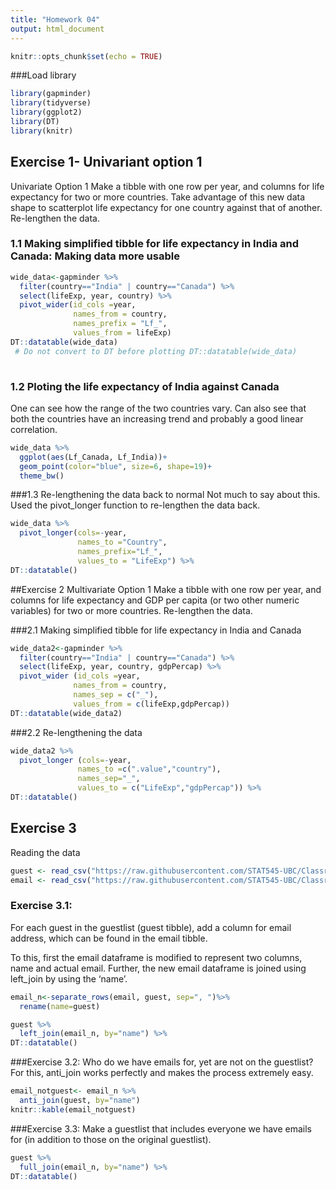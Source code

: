 ```yaml
---
title: "Homework 04"
output: html_document
---
```


```r
knitr::opts_chunk$set(echo = TRUE)
```
###Load library 
```r
library(gapminder)
library(tidyverse)
library(ggplot2)
library(DT)
library(knitr)
```

## Exercise 1- Univariant option 1
Univariate Option 1
Make a tibble with one row per year, and columns for life expectancy for two or more countries.
Take advantage of this new data shape to scatterplot life expectancy for one country against that of another.
Re-lengthen the data.


### 1.1 Making simplified tibble for life expectancy in India and Canada: Making data more usable
```r
wide_data<-gapminder %>% 
  filter(country=="India" | country=="Canada") %>% 
  select(lifeExp, year, country) %>% 
  pivot_wider(id_cols =year,
              names_from = country,
              names_prefix = "Lf_",
              values_from = lifeExp)
DT::datatable(wide_data)
 # Do not convert to DT before plotting DT::datatable(wide_data)
  
```

### 1.2 Ploting the life expectancy of India against Canada
One can see how the range of the two countries vary. Can also see that both the countries have an increasing trend and probably a good linear correlation. 
```r
wide_data %>% 
  ggplot(aes(Lf_Canada, Lf_India))+
  geom_point(color="blue", size=6, shape=19)+
  theme_bw()
```


###1.3 Re-lengthening the data back to normal
Not much to say about this. Used the pivot_longer function to re-lengthen the data back. 
```r
wide_data %>% 
  pivot_longer(cols=-year,
               names_to ="Country",
               names_prefix="Lf_",
               values_to = "LifeExp") %>% 
DT::datatable()
```



##Exercise 2
Multivariate Option 1
Make a tibble with one row per year, and columns for life expectancy and GDP per capita (or two other numeric variables) for two or more countries.
Re-lengthen the data.

###2.1 Making simplified tibble for life expectancy in India and Canada
```r
wide_data2<-gapminder %>% 
  filter(country=="India" | country=="Canada") %>% 
  select(lifeExp, year, country, gdpPercap) %>% 
  pivot_wider (id_cols =year,
              names_from = country,
              names_sep = c("_"),
              values_from = c(lifeExp,gdpPercap))
DT::datatable(wide_data2)
```

###2.2 Re-lengthening the data


```r
wide_data2 %>% 
  pivot_longer (cols=-year,
               names_to =c(".value","country"),
               names_sep="_",
               values_to = c("LifeExp","gdpPercap")) %>%  
DT::datatable()
```

## Exercise 3

Reading the data

```r
guest <- read_csv("https://raw.githubusercontent.com/STAT545-UBC/Classroom/master/data/wedding/attend.csv")
email <- read_csv("https://raw.githubusercontent.com/STAT545-UBC/Classroom/master/data/wedding/emails.csv")

```


### Exercise 3.1: 
For each guest in the guestlist (guest tibble), add a column for email address, which can be found in the email tibble.

To this, first the email dataframe is modified to represent two columns, name and actual email. Further, the new email dataframe is joined using left_join by using the 'name'. 

```r
email_n<-separate_rows(email, guest, sep=", ")%>% 
  rename(name=guest)

guest %>% 
  left_join(email_n, by="name") %>% 
DT::datatable()

```

###Exercise 3.2:
  Who do we have emails for, yet are not on the guestlist?
For this, anti_join works perfectly and makes the process extremely easy. 
```r
email_notguest<- email_n %>% 
  anti_join(guest, by="name")
knitr::kable(email_notguest)
```

###Exercise 3.3:
Make a guestlist that includes everyone we have emails for (in addition to those on the original guestlist).


```r
guest %>% 
  full_join(email_n, by="name") %>% 
DT::datatable()
```

